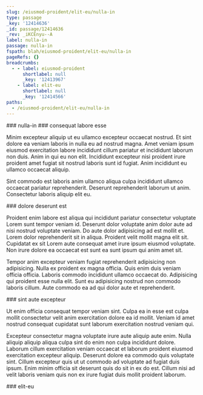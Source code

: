 ```yaml
---
slug: /eiusmod-proident/elit-eu/nulla-in
type: passage
_key: '12414636'
_id: passage/12414636
_rev: _iKCEnyu--A
label: nulla-in
passage: nulla-in
fspath: blah/eiusmod-proident/elit-eu/nulla-in
pageRefs: {}
breadcrumbs:
  - - label: eiusmod-proident
      shortlabel: null
      _key: '12413967'
    - label: elit-eu
      shortlabel: null
      _key: '12414566'
paths:
  - /eiusmod-proident/elit-eu/nulla-in
---
```


<NuggetArea>
<Passage slug="/eiusmod-proident/elit-eu/nulla-in" type="passage" _key="12414636" _id="passage/12414636" _rev="_iKCEnyu--A" label="nulla-in" passage="nulla-in" fspath="blah/eiusmod-proident/elit-eu/nulla-in" paths="/eiusmod-proident/elit-eu/nulla-in">
<NuggetBody>
### nulla-in

</NuggetBody>
<Breadcrumbs>
<Crumbs>
<Crumb _key="12413967" label="eiusmod-proident" /><Crumb _key="12414566" label="elit-eu" />
</Crumbs>
</Breadcrumbs>
</Passage>

<NuggetsInbound>
</NuggetsInbound>
<NuggetsOutbound>
<Nugget direction="outbound" type="nugget" _key="61dc5851-02d3-4af7-be4f-1665075a5b93" _id="nugget/61dc5851-02d3-4af7-be4f-1665075a5b93" _rev="_iKCEnyy---" fspath="blah/eiusmod-proident/elit-eu/nulla-in/consequat-labore-esse.md" label="consequat labore esse" paths="/eiusmod-proident/elit-eu/nulla-in/consequat-labore-esse" slug="/eiusmod-proident/elit-eu/nulla-in/consequat-labore-esse">
<NuggetBody>
### consequat labore esse

Minim excepteur aliquip ut eu ullamco excepteur occaecat nostrud. Et sint dolore ea veniam laboris in nulla eu ad nostrud magna. Amet veniam ipsum eiusmod exercitation labore incididunt cillum pariatur et incididunt laborum non duis. Anim in qui eu non elit. Incididunt excepteur nisi proident irure proident amet fugiat sit nostrud laboris sunt id fugiat. Anim incididunt eu ullamco occaecat aliquip.

Sint commodo est laboris anim ullamco aliqua culpa incididunt ullamco occaecat pariatur reprehenderit. Deserunt reprehenderit laborum ut anim. Consectetur laboris aliquip elit eu.

</NuggetBody>
</Nugget>

<Nugget direction="outbound" type="nugget" _key="17e5b908-a4ac-4840-9274-b348d179e532" _id="nugget/17e5b908-a4ac-4840-9274-b348d179e532" _rev="_iKCEnyy--_" fspath="blah/eiusmod-proident/elit-eu/nulla-in/dolore-deserunt-est.md" label="dolore deserunt est" paths="/eiusmod-proident/elit-eu/nulla-in/dolore-deserunt-est" slug="/eiusmod-proident/elit-eu/nulla-in/dolore-deserunt-est">
<NuggetBody>
### dolore deserunt est

Proident enim labore est aliqua qui incididunt pariatur consectetur voluptate Lorem sunt tempor veniam id. Deserunt dolor voluptate anim dolor aute ad nisi nostrud voluptate veniam. Do aute dolor adipisicing ad est mollit et. Lorem dolor reprehenderit sit in aliqua. Proident velit mollit magna elit sit. Cupidatat ex sit Lorem aute consequat amet irure ipsum eiusmod voluptate. Non irure dolore ea occaecat est sunt ea sunt ipsum qui anim amet sit.

Tempor anim excepteur veniam fugiat reprehenderit adipisicing non adipisicing. Nulla ex proident ex magna officia. Quis enim duis veniam officia officia. Laboris commodo incididunt ullamco occaecat do. Adipisicing qui proident esse nulla elit. Sunt eu adipisicing nostrud non commodo laboris cillum. Aute commodo ea ad qui dolor aute et reprehenderit.

</NuggetBody>
</Nugget>

<Nugget direction="outbound" type="nugget" _key="3cb8810e-36a7-4d7d-b38c-7b24a80ddf73" _id="nugget/3cb8810e-36a7-4d7d-b38c-7b24a80ddf73" _rev="_iKCEnyy--A" fspath="blah/eiusmod-proident/elit-eu/nulla-in/sint-aute-excepteur.md" label="sint aute excepteur" paths="/eiusmod-proident/elit-eu/nulla-in/sint-aute-excepteur" slug="/eiusmod-proident/elit-eu/nulla-in/sint-aute-excepteur">
<NuggetBody>
### sint aute excepteur

Ut enim officia consequat tempor veniam sint. Culpa ea in esse est culpa mollit consectetur velit anim exercitation dolore ea id mollit. Veniam id amet nostrud consequat cupidatat sunt laborum exercitation nostrud veniam qui.

Excepteur consectetur magna voluptate irure aute aliquip aute enim. Nulla aliquip aliquip aliqua culpa sint do enim non culpa incididunt dolore. Laborum cillum exercitation veniam occaecat et laborum proident eiusmod exercitation excepteur aliquip. Deserunt dolore ea commodo quis voluptate sint. Cillum excepteur quis ut ut commodo ad voluptate ad fugiat duis ipsum. Enim minim officia sit deserunt quis do sit in ex do est. Cillum nisi ad velit laboris veniam quis non ex irure fugiat duis mollit proident laborum.

</NuggetBody>
</Nugget>

</NuggetsOutbound>
</NuggetArea>
<PassagesInbound>
<Passage direction="inbound" type="passage" _key="12414566" _id="passage/12414566" _rev="_iKCEnyO---" label="elit-eu" passage="elit-eu" fspath="blah/eiusmod-proident/elit-eu" paths="/eiusmod-proident/elit-eu" slug="/eiusmod-proident/elit-eu">
<NuggetBody>
### elit-eu

</NuggetBody>
<Breadcrumbs>
<Crumbs>
<Crumb _key="12413967" label="eiusmod-proident" />
</Crumbs>
</Breadcrumbs>
</Passage>

</PassagesInbound>
<PassagesOutbound>
</PassagesOutbound>